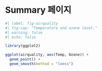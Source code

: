 # **Summary 페이지**

```r
#| label: fig-airquality
#| fig-cap: "Temperature and ozone level."
#| warning: false
#| echo: false

library(ggplot2)

ggplot(airquality, aes(Temp, Ozone)) + 
  geom_point() + 
  geom_smooth(method = "loess")
```
